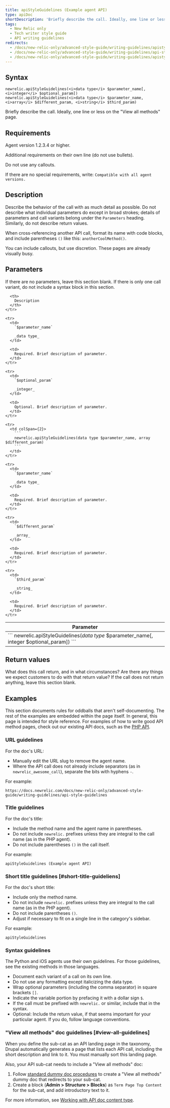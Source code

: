 ```yaml
---
title: apiStyleGuidelines (Example agent API)
type: apiDoc
shortDescription: 'Briefly describe the call. Ideally, one line or less on the &quot;View all methods&quot; page.'
tags:
  - New Relic only
  - Tech writer style guide
  - API writing guidelines
redirects:
  - /docs/new-relic-only/advanced-style-guide/writing-guidelines/apistyleguidelines-nr-only-agent
  - /docs/new-relic-only/advanced-style-guide/writing-guidelines/api-style-guidelines
  - /docs/new-relic-only/advanced-style-guide/writing-guidelines/apistyleguidelines-example-agent-api
---
```


## Syntax

```
newrelic.apiStyleGuidelines(<i>data type</i> $parameter_name[, <i>integer</i> $optional_param])
newrelic.apiStyleGuidelines(<i>data type</i> $parameter_name, <i>array</i> $different_param, <i>string</i> $third_param)
```

Briefly describe the call. Ideally, one line or less on the "View all methods" page.

## Requirements

Agent version 1.2.3.4 or higher.

Additional requirements on their own line (do not use bullets).

Do not use any callouts.

If there are no special requirements, write: `Compatible with all agent versions.`

## Description

Describe the behavior of the call with as much detail as possible. Do not describe what individual parameters do except in broad strokes; details of parameters and call variants belong under the `Parameters` heading. Similarly, do not describe return values.

When cross-referencing another API call, format its name with code blocks, and include parentheses `()` like this: `anotherCoolMethod()`.

<Callout variant="tip">
  You can include callouts, but use discretion. These pages are already visually busy.
</Callout>

## Parameters

If there are no parameters, leave this section blank. If there is only one call variant, do not include a syntax block in this section.

<table>
  <thead>
    <tr>
      <th width="25%">
        Parameter
      </th>

      <th>
        Description
      </th>
    </tr>
  </thead>

  <tbody>
    <tr>
      <td colSpan={2}>
        ```
        newrelic.apiStyleGuidelines(<i>data type</i> $parameter_name[, integer $optional_param])
        ```
      </td>
    </tr>

    <tr>
      <td>
        `$parameter_name`

        _data type_
      </td>

      <td>
        Required. Brief description of parameter.
      </td>
    </tr>

    <tr>
      <td>
        `$optional_param`

        _integer_
      </td>

      <td>
        Optional. Brief description of parameter.
      </td>
    </tr>

    <tr>
      <td colSpan={2}>
        ```
        newrelic.apiStyleGuidelines(data type $parameter_name, array $different_param)
        ```
      </td>
    </tr>

    <tr>
      <td>
        `$parameter_name`

        _data type_
      </td>

      <td>
        Required. Brief description of parameter.
      </td>
    </tr>

    <tr>
      <td>
        `$different_param`

        _array_
      </td>

      <td>
        Required. Brief description of parameter.
      </td>
    </tr>

    <tr>
      <td>
        `$third_param`

        _string_
      </td>

      <td>
        Required. Brief description of parameter.
      </td>
    </tr>
  </tbody>
</table>

## Return values

What does this call return, and in what circumstances? Are there any things we expect customers to do with that return value? If the call does not return anything, leave this section blank.

## Examples

This section documents rules for oddballs that aren't self-documenting. The rest of the examples are embedded within the page itself. In general, this page is intended for style reference. For examples of how to write good API method pages, check out our existing API docs, such as the [PHP API](/docs/agents/php-agent/php-agent-api).

### URL guidelines

For the doc's URL:

* Manually edit the URL slug to remove the agent name.
* Where the API call does not already include separators (as in `newrelic_awesome_call`), separate the bits with hyphens `-`.

For example:

```
https://docs.newrelic.com/docs/new-relic-only/advanced-style-guide/writing-guidelines/api-style-guidelines
```

### Title guidelines

For the doc's title:

* Include the method name and the agent name in parentheses.
* Do not include `newrelic.` prefixes unless they are integral to the call name (as in the PHP agent).
* Do not include parentheses `()` in the call itself.

For example:

```
apiStyleGuidelines (Example agent API)
```

### Short title guidelines [#short-title-guideliens]

For the doc's short title:

* Include only the method name.
* Do not include `newrelic.` prefixes unless they are integral to the call name (as in the PHP agent).
* Do not include parentheses `()`.
* Adjust if necessary to fit on a single line in the category's sidebar.

For example:

```
apiStyleGuidelines
```

### Syntax guidelines

<Callout variant="important">
  The Python and iOS agents use their own guidelines. For those guidelines, see the existing methods in those languages.
</Callout>

* Document each variant of a call on its own line.
* Do not use any formatting except italicizing the data type.
* Wrap optional parameters (including the comma separator) in square brackets `[]`.
* Indicate the variable portion by prefacing it with a dollar sign `$`.
* If the call must be prefixed with `newrelic.` or similar, include that in the syntax.
* Optional: Include the return value, if that seems important for your particular agent. If you do, follow language conventions.

### "View all methods" doc guidelines [#view-all-guidelines]

When you define the sub-cat as an API landing page in the taxonomy, Drupal automatically generates a page that lists each API call, including the short description and link to it. You must manually sort this landing page.

Also, your API sub-cat needs to include a "View all methods" doc:

1. Follow [standard dummy doc procedures](/docs/new-relic-only/drupal-configuration/menu-management/add-or-edit-dummy-doc-links-menus) to create a "View all methods" dummy doc that redirects to your sub-cat.
2. Create a block (**Admin > Structure > Blocks**) as `Term Page Top Content` for the sub-cat, and add introductory text to it.

For more information, see [Working with API doc content type](/docs/new-relic-only/drupal-configuration/content-types/working-api-doc-content-type).
